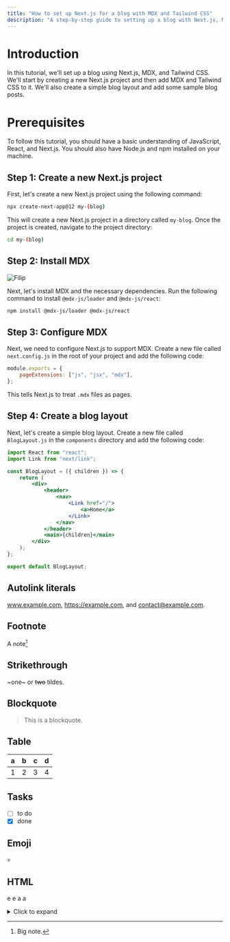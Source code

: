 ```yaml
---
title: "How to set up Next.js for a blog with MDX and Tailwind CSS"
description: "A step-by-step guide to setting up a blog with Next.js, MDX, and Tailwind CSS."
---
```


# Introduction

In this tutorial, we'll set up a blog using Next.js, MDX, and Tailwind CSS. We'll start by creating a new Next.js project and then add MDX and Tailwind CSS to it. We'll also create a simple blog layout and add some sample blog posts.

# Prerequisites

To follow this tutorial, you should have a basic understanding of JavaScript, React, and Next.js. You should also have Node.js and npm installed on your machine.

## Step 1: Create a new Next.js project

First, let's create a new Next.js project using the following command:

```bash
npx create-next-app@12 my-(blog)
```

This will create a new Next.js project in a directory called `my-blog`. Once the project is created, navigate to the project directory:

```bash
cd my-(blog)
```

## Step 2: Install MDX

![Filip](/filip.jpg)

Next, let's install MDX and the necessary dependencies. Run the following command to install `@mdx-js/loader` and `@mdx-js/react`:

```bash
npm install @mdx-js/loader @mdx-js/react
```

## Step 3: Configure MDX

Next, we need to configure Next.js to support MDX. Create a new file called `next.config.js` in the root of your project and add the following code:

```javascript
module.exports = {
    pageExtensions: ["js", "jsx", "mdx"],
};
```

This tells Next.js to treat `.mdx` files as pages.

## Step 4: Create a blog layout

Next, let's create a simple blog layout. Create a new file called `BlogLayout.js` in the `components` directory and add the following code:

```jsx
import React from "react";
import Link from "next/link";

const BlogLayout = ({ children }) => {
    return (
        <div>
            <header>
                <nav>
                    <Link href="/">
                        <a>Home</a>
                    </Link>
                </nav>
            </header>
            <main>{children}</main>
        </div>
    );
};

export default BlogLayout;
```

## Autolink literals

www.example.com, https://example.com, and contact@example.com.

## Footnote

A note[^1]

## Strikethrough

~one~ or ~~two~~ tildes.

## Blockquote

> This is a blockquote.

## Table

| a   | b   | c   | d   |
| --- | --- | --- | --- |
| 1   | 2   | 3   | 4   |

## Tasks

-   [ ] to do
-   [x] done

## Emoji

💀

## HTML

<Note variant="note">e</Note>
<Note variant="warning">e</Note>
<Note variant="danger">a</Note>
<Note variant="success">a</Note>

<details>
    <summary>Click to expand</summary>
    <p>Hidden content</p>
</details>

<Tweet id="1457032789883187201" />

[^1]: Big note.
